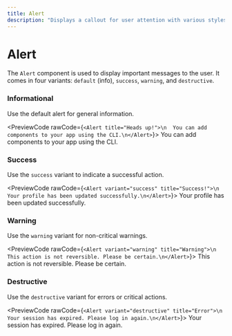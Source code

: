 ```yaml
---
title: Alert
description: "Displays a callout for user attention with various styles."
---
```


# Alert

The `Alert` component is used to display important messages to the user. It comes in four variants: `default` (info), `success`, `warning`, and `destructive`.

### Informational

Use the default alert for general information.

<PreviewCode rawCode={`<Alert title="Heads up!">\n  You can add components to your app using the CLI.\n</Alert>`}>
  <Alert title="Heads up!">
    You can add components to your app using the CLI.
  </Alert>
</PreviewCode>

### Success

Use the `success` variant to indicate a successful action.

<PreviewCode rawCode={`<Alert variant="success" title="Success!">\n  Your profile has been updated successfully.\n</Alert>`}>
  <Alert variant="success" title="Success!">
    Your profile has been updated successfully.
  </Alert>
</PreviewCode>

### Warning

Use the `warning` variant for non-critical warnings.

<PreviewCode rawCode={`<Alert variant="warning" title="Warning">\n  This action is not reversible. Please be certain.\n</Alert>`}>
  <Alert variant="warning" title="Warning">
    This action is not reversible. Please be certain.
  </Alert>
</PreviewCode>

### Destructive

Use the `destructive` variant for errors or critical actions.

<PreviewCode rawCode={`<Alert variant="destructive" title="Error">\n  Your session has expired. Please log in again.\n</Alert>`}>
  <Alert variant="destructive" title="Error">
    Your session has expired. Please log in again.
  </Alert>
</PreviewCode>
